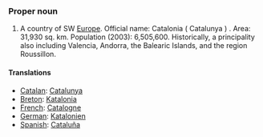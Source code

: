 ===Proper noun===
#A country of SW [[Europe]]. Official name: Catalonia ( Catalunya ) . Area: 31,930 sq. km. Population (2003): 6,505,600. Historically, a principality also including Valencia, Andorra, the Balearic Islands, and the region Roussillon.

====Translations====

*[[Catalan]]: [[Catalunya]]
*[[Breton]]: [[Katalonia]]
*[[French]]: [[Catalogne]]
*[[German]]: [[Katalonien]]
*[[Spanish]]: [[Cataluña]]